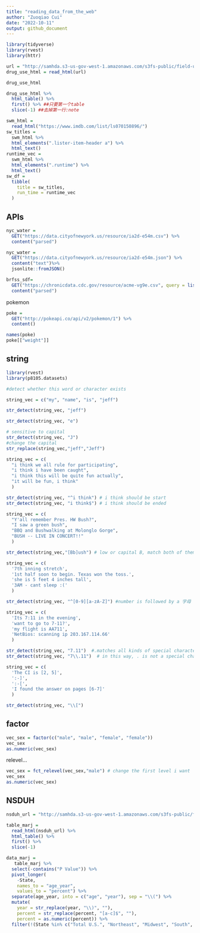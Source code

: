 ```yaml
---
title: "reading_data_from_the_web"
author: "Zuoqiao Cui"
date: "2022-10-11"
output: github_document
---
```

```r
library(tidyverse)
library(rvest)
library(httr)
```
```r
url = "http://samhda.s3-us-gov-west-1.amazonaws.com/s3fs-public/field-uploads/2k15StateFiles/NSDUHsaeShortTermCHG2015.htm"
drug_use_html = read_html(url)

drug_use_html

drug_use_html %>%
  html_table() %>% 
  first() %>% ##只要第一个table
  slice(-1) ##去掉第一行:note
```

```r
swm_html = 
  read_html("https://www.imdb.com/list/ls070150896/")
sw_titles = 
  swm_html %>% 
  html_elements(".lister-item-header a") %>% 
  html_text()
runtime_vec = 
  swm_html %>%
  html_elements(".runtime") %>%
  html_text()
sw_df = 
  tibble(
    title = sw_titles,
    run_time = runtime_vec
  )
```

## APIs

```r
nyc_water = 
  GET("https://data.cityofnewyork.us/resource/ia2d-e54m.csv") %>% 
  content("parsed")
```
```r
nyc_water = 
  GET("https://data.cityofnewyork.us/resource/ia2d-e54m.json") %>% 
  content("text")%>%
  jsonlite::fromJSON()
```
```r
brfss_sdf= 
  GET("https://chronicdata.cdc.gov/resource/acme-vg9e.csv", query = list("$limit" = 5000)) %>% 
  content("parsed")
```

pokemon
```r
poke = 
  GET("http://pokeapi.co/api/v2/pokemon/1") %>%
  content()

names(poke)
poke[["weight"]]
```

## string
```r
library(rvest)
library(p8105.datasets)
```


```r
#detect whether this word or character exists

string_vec = c("my", "name", "is", "jeff")

str_detect(string_vec, "jeff")

str_detect(string_vec, "e")

# sensitive to capital
str_detect(string_vec, "J")
#change the capital
str_replace(string_vec,"jeff","Jeff")
```

```r
string_vec = c(
  "i think we all rule for participating",
  "i think i have been caught",
  "i think this will be quite fun actually",
  "it will be fun, i think"
  )

str_detect(string_vec, "^i think") # i think should be start
str_detect(string_vec, "i think$") # i think should be ended
```

```r
string_vec = c(
  "Y'all remember Pres. HW Bush?",
  "I saw a green bush",
  "BBQ and Bushwalking at Molonglo Gorge",
  "BUSH -- LIVE IN CONCERT!!"
  )

str_detect(string_vec,"[Bb]ush") # low or capital B, match both of them
```

```r
string_vec = c(
  '7th inning stretch',
  '1st half soon to begin. Texas won the toss.',
  'she is 5 feet 4 inches tall',
  '3AM - cant sleep :('
  )

str_detect(string_vec, "^[0-9][a-zA-Z]") #number is followed by a 字母
```

```r
string_vec = c(
  'Its 7:11 in the evening',
  'want to go to 7-11?',
  'my flight is AA711',
  'NetBios: scanning ip 203.167.114.66'
  )

str_detect(string_vec, "7.11")  #.matches all kinds of special character
str_detect(string_vec, "7\\.11")  # in this way, . is not a special character anymore
```

```r
string_vec = c(
  'The CI is [2, 5]',
  ':-]',
  ':-[',
  'I found the answer on pages [6-7]'
  )

str_detect(string_vec, "\\[")

```


## factor

```r
vec_sex = factor(c("male", "male", "female", "female"))
vec_sex
as.numeric(vec_sex)
```

relevel...

```r
vec_sex = fct_relevel(vec_sex,"male") # change the first level i want
vec_sex
as.numeric(vec_sex)
```

## NSDUH

```r
nsduh_url = "http://samhda.s3-us-gov-west-1.amazonaws.com/s3fs-public/field-uploads/2k15StateFiles/NSDUHsaeShortTermCHG2015.htm"

table_marj = 
  read_html(nsduh_url) %>% 
  html_table() %>% 
  first() %>%
  slice(-1)
```

```r
data_marj = 
   table_marj %>%
  select(-contains("P Value")) %>%
  pivot_longer(
    -State,
    names_to = "age_year", 
    values_to = "percent") %>%
  separate(age_year, into = c("age", "year"), sep = "\\(") %>%
  mutate(
    year = str_replace(year, "\\)", ""),
    percent = str_replace(percent, "[a-c]$", ""),
    percent = as.numeric(percent)) %>%
  filter(!(State %in% c("Total U.S.", "Northeast", "Midwest", "South", "West")))
```













